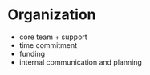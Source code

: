# Organization

- core team + support
- time commitment
- funding
- internal communication and planning
